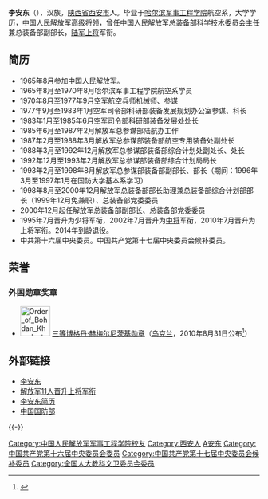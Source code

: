 {{Infobox_Person
| name = 李安东
|box_width= 200px
|occupation= 軍人
| period = 20世紀 
|birth_name=
| other_names =
| Sex = 男
|birth_date= 1946年7月
|birth_place= 中国[[陕西|陕西]] 
|death_date= 
|death_place= 
| nationality ={{PRC}}
| residence = 
| party = [[中国共产党|中国共产党]]
| religion =  
| spouse = 
| relatives =
|education= [[中国人民解放军军事工程学院|哈尔滨军事工程学院]]
| past = 見[[#簡歷|簡歷]]
| work =
|awards=
}}

'''李安东'''（{{bd|1946年|7月|catIdx=Li,李}}），汉族，[[陕西省|陕西省]][[西安市|西安市]]人。毕业于[[中国人民解放军军事工程学院|哈尔滨军事工程学院]]航空系，大学学历，[[中国人民解放军|中国人民解放军]]高级将领，曾任中国人民解放军[[总装备部|总装备部]]科学技术委员会主任兼总装备部副部长，[[中国人民解放军陆军|陆军]][[中国人民解放军上将|上将]]军衔。

== 简历 ==
* 1965年8月参加中国人民解放军。
* 1965年8月至1970年8月哈尔滨军事工程学院航空系学员
* 1970年8月至1977年9月空军航空兵师机械师、参谋
* 1977年9月至1983年1月空军司令部科研部装备发展规划办公室参谋、科长
* 1983年1月至1985年6月空军司令部科研部装备发展处处长　
* 1985年6月至1987年2月解放军总参谋部陆航办工作
* 1987年2月至1988年3月解放军总参谋部装备部航空专用装备处副处长
* 1988年3月至1992年12月解放军总参谋部装备部综合计划处副处长、处长
* 1992年12月至1993年2月解放军总参谋部装备部综合计划局局长
* 1993年2月至1998年8月解放军总参谋部装备部副部长、部长（期间：1996年3月至1997年1月在国防大学基本系学习）
* 1998年8月至2000年12月解放军总装备部部长助理兼总装备部综合计划部部长（1999年12月免兼职）、总装备部党委委员
* 2000年12月起任解放军总装备部副部长、总装备部党委委员
* 1995年7月晋升为少将军衔，2002年7月晋升为[[中国人民解放军中将|中将]]军衔，2010年7月晋升为上将军衔。2014年到龄退役。
* 中共第十六届中央委员。中国共产党第十七届中央委员会候补委员。

== 荣誉 ==
===外国勋章奖章===
* [[File:Order_of_Bohdan_Khmelnytsky_UA_ribbon_bar_(3rd_class).svg|60px]] [[博格丹·赫梅尔尼茨基勋章|三等博格丹·赫梅尔尼茨基勋章]]（[[乌克兰|乌克兰]]，2010年8月31日公布<ref>{{uk}}{{cite web |url=https://www.president.gov.ua/documents/8862010-12000 |title=УКАЗ ПРЕЗИДЕНТА УКРАЇНИ №886/2010 |publisher=Президент України |date=2010-08-31 |accessdate=2022-01-19 |archiveurl=https://web.archive.org/web/20220119224934/https://www.president.gov.ua/documents/8862010-12000 |archivedate=2022-01-19 |dead-url=no }}</ref>）

== 外部链接 ==
* [http://yishujia.findart.com.cn/54165-blog.html 李安东] {{Wayback|url=http://yishujia.findart.com.cn/54165-blog.html |date=20141115201308 }}
* [http://news.ifeng.com/mil/2/detail_2010_07/19/1796100_0.shtml 解放军11人晋升上将军衔] {{Wayback|url=http://news.ifeng.com/mil/2/detail_2010_07/19/1796100_0.shtml |date=20141116001405 }}
* [http://news.ifeng.com/mil/detail_2010_07/19/1796295_0.shtml 李安东简历] {{Wayback|url=http://news.ifeng.com/mil/detail_2010_07/19/1796295_0.shtml |date=20190612022647 }}
* [http://www.mod.gov.cn/leader/index.htm 中国国防部] {{Wayback|url=http://www.mod.gov.cn/leader/index.htm |date=20200221111932 }}

{{-}}
{{中国人民解放军上将/2010}}
{{DEFAULTSORT: Li Andong}}
[[Category:中国人民解放军军事工程学院校友|Category:中国人民解放军军事工程学院校友]]
[[Category:西安人|Category:西安人]]
[[Category:李姓|A安东]]
[[Category:中国共产党第十六届中央委员会委员|Category:中国共产党第十六届中央委员会委员]]
[[Category:中国共产党第十七届中央委员会候补委员|Category:中国共产党第十七届中央委员会候补委员]]
[[Category:全国人大教科文卫委员会委员|Category:全国人大教科文卫委员会委员]]